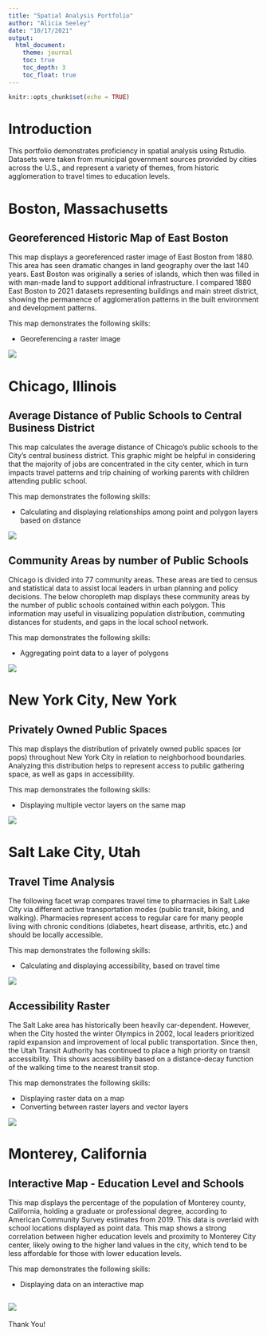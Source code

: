 ```yaml
---
title: "Spatial Analysis Portfolio"
author: "Alicia Seeley"
date: "10/17/2021"
output:
  html_document:
    theme: journal
    toc: true
    toc_depth: 3
    toc_float: true
---
```


```r
knitr::opts_chunk$set(echo = TRUE)
```

# Introduction

This portfolio demonstrates proficiency in spatial analysis using Rstudio. Datasets were taken from municipal government sources provided by cities across the U.S., and represent a variety of themes, from historic agglomeration to travel times to education levels.

# Boston, Massachusetts

## Georeferenced Historic Map of East Boston

This map displays a georeferenced raster image of East Boston from 1880. This area has seen dramatic changes in land geography over the last 140 years. East Boston was originally a series of islands, which then was filled in with man-made land to support additional infrastructure. I compared 1880 East Boston to 2021 datasets representing buildings and main street district, showing the permanence of agglomeration patterns in the built environment and development patterns.

This map demonstrates the following skills: 

* Georeferencing a raster image

[![](thumbnails/Historic_EB.png)](fullsize/Historic_EB.pdf){target="_blank"}

# Chicago, Illinois

## Average Distance of Public Schools to Central Business District

This map calculates the average distance of Chicago's public schools to the City's central business district. This graphic might be helpful in considering that the majority of jobs are concentrated in the city center, which in turn impacts travel patterns and trip chaining of working parents with children attending public school.

This map demonstrates the following skills:

* Calculating and displaying relationships among point and polygon layers based on distance

[![](thumbnails/Chic_av_dist.png)](fullsize/Chic_av_dist.pdf){target="_blank"}

## Community Areas by number of Public Schools

Chicago is divided into 77 community areas. These areas are tied to census and statistical data to assist local leaders in urban planning and policy decisions. The below choropleth map displays these community areas by the number of public schools contained within each polygon. This information may useful in visualizing population distribution, commuting distances for students, and gaps in the local school network.

This map demonstrates the following skills:

* Aggregating point data to a layer of polygons

[![](thumbnails/Chic_pt2poly.png)](fullsize/Chic_pt2poly.pdf){target="_blank"}

# New York City, New York

## Privately Owned Public Spaces

This map displays the distribution of privately owned public spaces (or pops) throughout New York City in relation to neighborhood boundaries. Analyzing this distribution helps to represent access to public gathering space, as well as gaps in accessibility.

This map demonstrates the following skills:

* Displaying multiple vector layers on the same map

[![](thumbnails/NY_pops.png)](fullsize/NY_pops.pdf){target="_blank"}

# Salt Lake City, Utah

## Travel Time Analysis

The following facet wrap compares travel time to pharmacies in Salt Lake City via different active transportation modes (public transit, biking, and walking). Pharmacies represent access to regular care for many people living with chronic conditions (diabetes, heart disease, arthritis, etc.) and should be locally accessible.

This map demonstrates the following skills:

* Calculating and displaying accessibility, based on travel time

[![](thumbnails/SLC_tt.png)](fullsize/SLC_tt.pdf){target="_blank"}

## Accessibility Raster

The Salt Lake area has historically been heavily car-dependent. However, when the City hosted the winter Olympics in 2002, local leaders prioritized rapid expansion and improvement of local public transportation. Since then, the Utah Transit Authority has continued to place a high priority on transit accessibility. This shows accessibility based on a distance-decay function of the walking time to the nearest transit stop.

This map demonstrates the following skills:

* Displaying raster data on a map
* Converting between raster layers and vector layers

[![](thumbnails/SLC_Accessibility.png)](fullsize/SLC_Accessibility.pdf){target="_blank"}

# Monterey, California

## Interactive Map - Education Level and Schools

This map displays the percentage of the population of Monterey county, California, holding a graduate or professional degree, according to American Community Survey estimates from 2019. This data is overlaid with school locations displayed as point data. This map shows a strong correlation between higher education levels and proximity to Monterey City center, likely owing to the higher land values in the city, which tend to be less affordable for those with lower education levels.

This map demonstrates the following skills: 

* Displaying data on an interactive map

[![](thumbnails/Monterey_edu.png)](fullsize/Monterey.html){target="_blank"}
---


Thank You!
